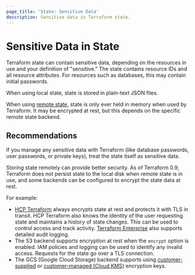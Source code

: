 ```yaml
---
page_title: 'State: Sensitive Data'
description: Sensitive data in Terraform state.
---
```


# Sensitive Data in State

Terraform state can contain sensitive data, depending on the resources in use
and your definition of "sensitive." The state contains resource IDs and all
resource attributes. For resources such as databases, this may contain initial
passwords.

When using local state, state is stored in plain-text JSON files.

When using [remote state](/terraform/language/state/remote), state is only ever held in
memory when used by Terraform. It may be encrypted at rest, but this depends on
the specific remote state backend.

## Recommendations

If you manage any sensitive data with Terraform (like database passwords, user
passwords, or private keys), treat the state itself as sensitive data.

Storing state remotely can provide better security. As of Terraform 0.9,
Terraform does not persist state to the local disk when remote state is in use,
and some backends can be configured to encrypt the state data at rest.

For example:

- [HCP Terraform](https://cloud.hashicorp.com/products/terraform) always encrypts state at rest and
  protects it with TLS in transit. HCP Terraform also knows the identity of
  the user requesting state and maintains a history of state changes. This can
  be used to control access and track activity. [Terraform Enterprise](/terraform/enterprise)
  also supports detailed audit logging.
- The S3 backend supports encryption at rest when the `encrypt` option is
  enabled. IAM policies and logging can be used to identify any invalid access.
  Requests for the state go over a TLS connection.
- The GCS (Google Cloud Storage) backend supports using [customer-supplied](/terraform/language/settings/backends/gcs#customer-supplied-encryption-keys) or [customer-managed (Cloud KMS)](/terraform/language/settings/backends/gcs#customer-managed-encryption-keys-cloud-kms) encryption keys.
